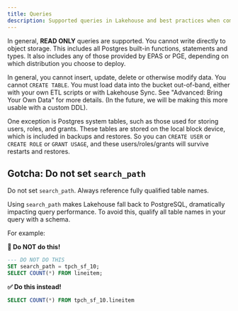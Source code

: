 ```yaml
---
title: Queries
description: Supported queries in Lakehouse and best practices when composing them
---
```


In general, **READ ONLY** queries are supported. You cannot write directly to
object storage. This includes all Postgres built-in functions, statements
and types. It also includes any of those provided by EPAS or PGE, depending on
which distribution you choose to deploy.

In general, you cannot insert, update, delete or otherwise modify data. You
cannot `CREATE TABLE`. You must load data into the bucket out-of-band, either
with your own ETL scripts or with Lakehouse Sync.  See "Advanced: Bring Your Own
Data" for more details. (In the future, we will be making this more usable with
a custom DDL).

One exception is Postgres system tables, such as those used for storing users,
roles, and grants. These tables are stored on the local block device, which is
included in backups and restores. So you can `CREATE USER` or `CREATE ROLE` or
`GRANT USAGE`, and these users/roles/grants will survive restarts and restores.

## Gotcha: Do not set `search_path`

Do not set `search_path`. Always reference fully qualified table names.

Using `search_path` makes Lakehouse fall back to PostgreSQL,
dramatically impacting query performance. To avoid this, qualify all table names
in your query with a schema.

For example:

**🚫 Do NOT do this!**

```sql
--- DO NOT DO THIS
SET search_path = tpch_sf_10;
SELECT COUNT(*) FROM lineitem;
```

**✅ Do this instead!**

```sql
SELECT COUNT(*) FROM tpch_sf_10.lineitem
```
